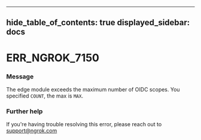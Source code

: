 

---
hide_table_of_contents: true
displayed_sidebar: docs
---


# ERR_NGROK_7150

### Message
The edge module exceeds the maximum number of OIDC scopes. You specified `COUNT`, the max is `MAX`.

<ErrorDetails />



### Further help
If you're having trouble resolving this error, please reach out to [support@ngrok.com](mailto:support@ngrok.com?subject=Help%20with%20ERR_NGROK_7150)

